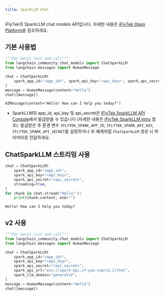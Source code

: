 ```yaml
---
title: SparkLLM Chat
---
```


iFlyTek의 SparkLLM chat models API입니다. 자세한 내용은 [iFlyTek Open Platform](https://www.xfyun.cn/)을 참조하세요.

## 기본 사용법

```python
"""For basic init and call"""
from langchain_community.chat_models import ChatSparkLLM
from langchain.messages import HumanMessage

chat = ChatSparkLLM(
    spark_app_id="<app_id>", spark_api_key="<api_key>", spark_api_secret="<api_secret>"
)
message = HumanMessage(content="Hello")
chat([message])
```

```output
AIMessage(content='Hello! How can I help you today?')
```

- SparkLLM의 app_id, api_key 및 api_secret은 [iFlyTek SparkLLM API Console](https://console.xfyun.cn/services/bm3)에서 발급받을 수 있습니다 (자세한 내용은 [iFlyTek SparkLLM Intro](https://xinghuo.xfyun.cn/sparkapi) 참조). 발급받은 후 환경 변수 `IFLYTEK_SPARK_APP_ID`, `IFLYTEK_SPARK_API_KEY`, `IFLYTEK_SPARK_API_SECRET`을 설정하거나 위 예제처럼 `ChatSparkLLM` 생성 시 파라미터로 전달하세요.

## ChatSparkLLM 스트리밍 사용

```python
chat = ChatSparkLLM(
    spark_app_id="<app_id>",
    spark_api_key="<api_key>",
    spark_api_secret="<api_secret>",
    streaming=True,
)
for chunk in chat.stream("Hello!"):
    print(chunk.content, end="")
```

```output
Hello! How can I help you today?
```

## v2 사용

```python
"""For basic init and call"""
from langchain_community.chat_models import ChatSparkLLM
from langchain.messages import HumanMessage

chat = ChatSparkLLM(
    spark_app_id="<app_id>",
    spark_api_key="<api_key>",
    spark_api_secret="<api_secret>",
    spark_api_url="wss://spark-api.xf-yun.com/v2.1/chat",
    spark_llm_domain="generalv2",
)
message = HumanMessage(content="Hello")
chat([message])
```
